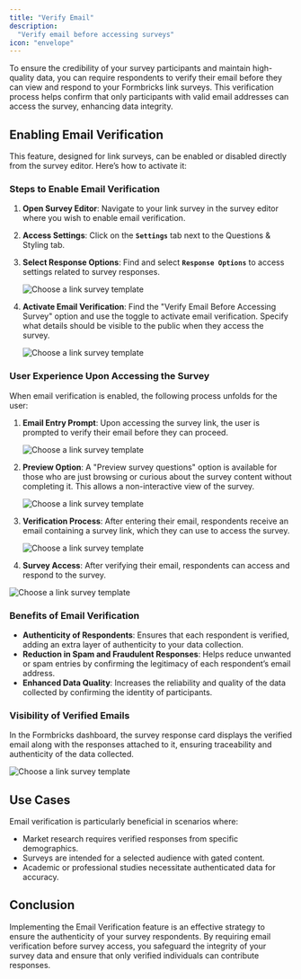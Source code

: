 ```yaml
---
title: "Verify Email"
description:
  "Verify email before accessing surveys"
icon: "envelope"
---
```


To ensure the credibility of your survey participants and maintain high-quality data, you can require respondents to verify their email before they can view and respond to your Formbricks link surveys. This verification process helps confirm that only participants with valid email addresses can access the survey, enhancing data integrity.

## **Enabling Email Verification**

This feature, designed for link surveys, can be enabled or disabled directly from the survey editor. Here’s how to activate it:

### **Steps to Enable Email Verification**

1. **Open Survey Editor**: Navigate to your link survey in the survey editor where you wish to enable email verification.
2. **Access Settings**: Click on the **`Settings`** tab next to the Questions & Styling tab.
3. **Select Response Options**: Find and select **`Response Options`** to access settings related to survey responses.

   ![Choose a link survey template](/images/xm-and-surveys/surveys/link-surveys/verify-email-before-survey/step-one.webp)

4. **Activate Email Verification**: Find the "Verify Email Before Accessing Survey" option and use the toggle to activate email verification. Specify what details should be visible to the public when they access the survey.

   ![Choose a link survey template](/images/xm-and-surveys/surveys/link-surveys/verify-email-before-survey/step-two.webp)

### **User Experience Upon Accessing the Survey**

When email verification is enabled, the following process unfolds for the user:

1. **Email Entry Prompt**: Upon accessing the survey link, the user is prompted to verify their email before they can proceed.

   ![Choose a link survey template](/images/xm-and-surveys/surveys/link-surveys/verify-email-before-survey/step-three.webp)

2. **Preview Option**: A "Preview survey questions" option is available for those who are just browsing or curious about the survey content without completing it. This allows a non-interactive view of the survey.

   ![Choose a link survey template](/images/xm-and-surveys/surveys/link-surveys/verify-email-before-survey/step-four.webp)

3. **Verification Process**: After entering their email, respondents receive an email containing a survey link, which they can use to access the survey.

   ![Choose a link survey template](/images/xm-and-surveys/surveys/link-surveys/verify-email-before-survey/step-five.webp)

4. **Survey Access**: After verifying their email, respondents can access and respond to the survey.

![Choose a link survey template](/images/xm-and-surveys/surveys/link-surveys/verify-email-before-survey/step-six.webp)

### **Benefits of Email Verification**

- **Authenticity of Respondents**: Ensures that each respondent is verified, adding an extra layer of authenticity to your data collection.
- **Reduction in Spam and Fraudulent Responses**: Helps reduce unwanted or spam entries by confirming the legitimacy of each respondent’s email address.
- **Enhanced Data Quality**: Increases the reliability and quality of the data collected by confirming the identity of participants.

### **Visibility of Verified Emails**

In the Formbricks dashboard, the survey response card displays the verified email along with the responses attached to it, ensuring traceability and authenticity of the data collected.

![Choose a link survey template](/images/xm-and-surveys/surveys/link-surveys/verify-email-before-survey/step-seven.webp)

## **Use Cases**

Email verification is particularly beneficial in scenarios where:

- Market research requires verified responses from specific demographics.
- Surveys are intended for a selected audience with gated content.
- Academic or professional studies necessitate authenticated data for accuracy.

## **Conclusion**

Implementing the Email Verification feature is an effective strategy to ensure the authenticity of your survey respondents. By requiring email verification before survey access, you safeguard the integrity of your survey data and ensure that only verified individuals can contribute responses.
